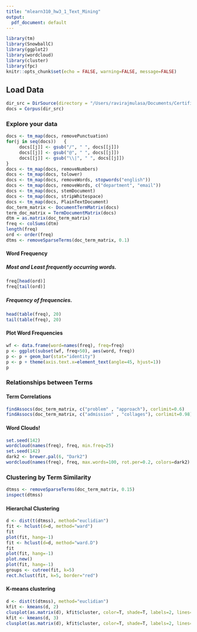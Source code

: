 ```yaml
---
title: "mlearn310_hw3_1_Text_Mining"
output:
  pdf_document: default
---
```


```r
library(tm)
library(SnowballC)
library(ggplot2)
library(wordcloud)
library(cluster)
library(fpc)
knitr::opts_chunk$set(echo = FALSE, warning=FALSE, message=FALSE)
```

## Load Data
```r
dir_src = DirSource(directory = "/Users/ravirajmulasa/Documents/Certificate_in_MachineLearning/Advanced_Machine_Learning/Lecture_5/textmining",encoding = "UTF-8",pattern = ".*.txt",recursive = TRUE,ignore.case = FALSE,mode = "text")
docs = Corpus(dir_src)
```

### Explore your data
```r
docs <- tm_map(docs, removePunctuation)
for(j in seq(docs))   {   
     docs[[j]] <- gsub("/", " ", docs[[j]])   
     docs[[j]] <- gsub("@", " ", docs[[j]])   
     docs[[j]] <- gsub("\\|", " ", docs[[j]])   
}
docs <- tm_map(docs, removeNumbers)
docs <- tm_map(docs, tolower)
docs <- tm_map(docs, removeWords, stopwords("english"))
docs <- tm_map(docs, removeWords, c("department", "email"))
docs <- tm_map(docs, stemDocument)
docs <- tm_map(docs, stripWhitespace)
docs <- tm_map(docs, PlainTextDocument)
doc_term_matrix <- DocumentTermMatrix(docs)
term_doc_matrix = TermDocumentMatrix(docs)
dtm = as.matrix(doc_term_matrix)
freq <- colSums(dtm)
length(freq)
ord <- order(freq)
dtms <- removeSparseTerms(doc_term_matrix, 0.1)
```

#### Word Frequency

##### Most and Least frequently occurring words.
```r
freq[head(ord)]
freq[tail(ord)]
```

#####  Frequency of frequencies.
```r
head(table(freq), 20)
tail(table(freq), 20)
```

#### Plot Word Frequencies
```r
wf <- data.frame(word=names(freq), freq=freq)
p <- ggplot(subset(wf, freq>50), aes(word, freq))    
p <- p + geom_bar(stat="identity")   
p <- p + theme(axis.text.x=element_text(angle=45, hjust=1))   
p   
```

### Relationships between Terms
#### Term Correlations
```r
findAssocs(doc_term_matrix, c("problem" , "approach"), corlimit=0.6)
findAssocs(doc_term_matrix, c("admission" , "collages"), corlimit=0.98)
```

#### Word Clouds!
```r
set.seed(142)
wordcloud(names(freq), freq, min.freq=25)
set.seed(142)   
dark2 <- brewer.pal(6, "Dark2")   
wordcloud(names(freq), freq, max.words=100, rot.per=0.2, colors=dark2)   
```

### Clustering by Term Similarity
```r
dtmss <- removeSparseTerms(doc_term_matrix, 0.15)
inspect(dtmss)
```

#### Hierarchal Clustering
```r
d <- dist(t(dtmss), method="euclidian")
fit <- hclust(d=d, method="ward")
fit
plot(fit, hang=-1)
fit <- hclust(d=d, method="ward.D")
fit
plot(fit, hang=-1)
plot.new()
plot(fit, hang=-1)
groups <- cutree(fit, k=5)
rect.hclust(fit, k=5, border="red")

```

#### K-means clustering
```r
d <- dist(t(dtmss), method="euclidian")   
kfit <- kmeans(d, 2)   
clusplot(as.matrix(d), kfit$cluster, color=T, shade=T, labels=2, lines=0)
kfit <- kmeans(d, 3)   
clusplot(as.matrix(d), kfit$cluster, color=T, shade=T, labels=2, lines=0)
```
